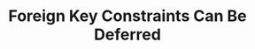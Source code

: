 ---
id: "db_tf_018"
questionType: "TRUE_FALSE"
title: "Foreign Key Constraints Can Be Deferred"
statement: "In some databases, foreign key constraint checks can be deferred until transaction commit."
difficulty: "HARD"
category: "Database"
correctAnswer: true
explanation: "PostgreSQL and Oracle support deferred constraint checking to improve flexibility in transactions."
---
